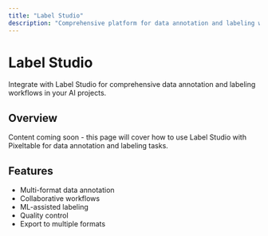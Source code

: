```yaml
---
title: "Label Studio"
description: "Comprehensive platform for data annotation and labeling workflows"
---
```


# Label Studio

Integrate with Label Studio for comprehensive data annotation and labeling workflows in your AI projects.

## Overview

Content coming soon - this page will cover how to use Label Studio with Pixeltable for data annotation and labeling tasks.

## Features

- Multi-format data annotation
- Collaborative workflows
- ML-assisted labeling
- Quality control
- Export to multiple formats
